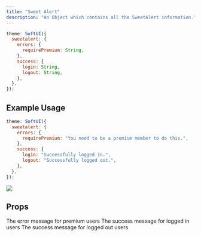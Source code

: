 ```yaml
---
title: "Sweet Alert"
description: "An Object which contains all the SweetAlert information."
---
```


```js
theme: SoftUI({
  sweetalert: {
    errors: {
      requirePremium: String,
    },
    success: {
      login: String,
      logout: String,
    },
  },
});
```

## Example Usage

```js
theme: SoftUI({
  sweetalert: {
    errors: {
      requirePremium: "You need to be a premium member to do this.",
    },
    success: {
      login: "Successfully logged in.",
      logout: "Successfully logged out.",
    },
  },
});
```

<Frame>
    <img src="/images/content/sweetalert-success.jpg" />
</Frame>

## Props

<ResponseField name="errors" type="Object" required>
  <Expandable title="properties" defaultOpen>
    <ResponseField name="requirePremium" type="string" required>
      The error message for premium users
    </ResponseField>
  </Expandable>
</ResponseField>

<ResponseField name="success" type="Object" required>
  <Expandable title="properties" defaultOpen>
    <ResponseField name="login" type="string" required>
      The success message for logged in users
    </ResponseField>
    <ResponseField name="logout" type="string">
      The success message for logged out users
    </ResponseField>
  </Expandable>
</ResponseField>
